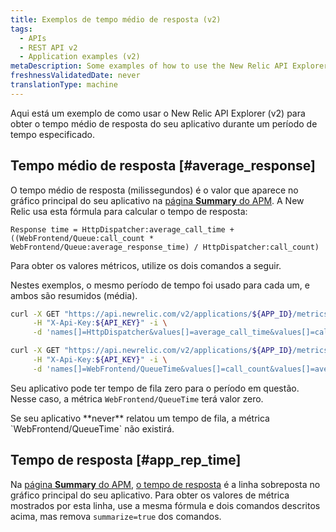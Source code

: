 ```yaml
---
title: Exemplos de tempo médio de resposta (v2)
tags:
  - APIs
  - REST API v2
  - Application examples (v2)
metaDescription: Some examples of how to use the New Relic API Explorer (v2) to get your app's average application response time.
freshnessValidatedDate: never
translationType: machine
---
```


Aqui está um exemplo de como usar o New Relic API Explorer (v2) para obter o tempo médio de resposta do seu aplicativo durante um período de tempo especificado.

## Tempo médio de resposta [#average_response]

O tempo médio de resposta (milissegundos) é o valor que aparece no gráfico principal do seu aplicativo na [página <DNT>**Summary**</DNT> do APM](/docs/applications-menu/applications-overview). A New Relic usa esta fórmula para calcular o tempo de resposta:

```
Response time = HttpDispatcher:average_call_time + ((WebFrontend/Queue:call_count * WebFrontend/Queue:average_response_time) / HttpDispatcher:call_count)
```

Para obter os valores métricos, utilize os dois comandos a seguir.

Nestes exemplos, o mesmo período de tempo foi usado para cada um, e ambos são resumidos (média).

```bash
curl -X GET "https://api.newrelic.com/v2/applications/${APP_ID}/metrics/data.xml" \
     -H "X-Api-Key:${API_KEY}" -i \
     -d 'names[]=HttpDispatcher&values[]=average_call_time&values[]=call_count&from=2014-03-01T20:59:00+00:00&to=2014-03-01T21:59:00+00:00&summarize=true'
```

```bash
curl -X GET "https://api.newrelic.com/v2/applications/${APP_ID}/metrics/data.xml" \
     -H "X-Api-Key:${API_KEY}" -i \
     -d 'names[]=WebFrontend/QueueTime&values[]=call_count&values[]=average_response_time&from=2014-03-01T20:59:00+00:00&to=2014-03-01T21:59:00+00:00&summarize=true'
```

Seu aplicativo pode ter tempo de fila zero para o período em questão. Nesse caso, a métrica `WebFrontend/QueueTime` terá valor zero.

<Callout variant="tip">
  Se seu aplicativo <DNT>**never**</DNT> relatou um tempo de fila, a métrica `WebFrontend/QueueTime` não existirá.
</Callout>

## Tempo de resposta [#app_rep_time]

Na [página <DNT>**Summary**</DNT> do APM](/docs/applications-menu/applications-overview), [o tempo de resposta](/docs/data-analysis/user-interface-functions/view-your-data/response-time) é a linha sobreposta no gráfico principal do seu aplicativo. Para obter os valores de métrica mostrados por esta linha, use a mesma fórmula e dois comandos descritos acima, mas remova `summarize=true` dos comandos.